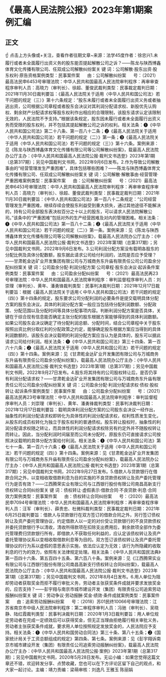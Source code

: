 # 《最高人民法院公报》2023年第1期案例汇编
## 正文
☝ 点击上方头像或+关注，查看作者往期文章~来源：法学45度作者：徐忠兴1.未履行或者未全面履行出资义务的股东能否提起解散公司之诉？——陈龙与陕西博鑫体育文化传播有限公司、任双成公司解散纠纷案关 键 词：公司解散·股东出资·股东权利·原告资格案例类型：民事案件案      由：公司解散纠纷案      号：（2021）最高法民申6453号审理法院：中华人民共和国最高人民法院审判程序：再审审查程序审判人员：高晓力（审判长）、徐超、董俊武裁判类型：民事裁定裁判日期：2021年11月30日裁判要旨：《最高人民法院关于适用〈中华人民共和国公司法〉若干问题的规定（三）》第十六条规定：“股东未履行或者未全面履行出资义务或者抽逃出资，公司根据公司章程或者股东会决议对其利润分配请求权、新股优先认购权、剩余财产分配请求权等股东权利作出相应的合理限制，该股东请求认定该限制无效的，人民法院不予支持。”根据该条规定，股东因未履行或者未全面履行出资义务而受限的股东权利，并不包括其提起解散公司之诉的权利。相关法条：❶《中华人民共和国公司法》第二十八条、第一百八十二条；❷《最高人民法院关于适用〈中华人民共和国公司法〉若干问题的规定（二）》第一条；❸《最高人民法院关于适用〈中华人民共和国公司法〉若干问题的规定（三）》第十六条。案例来源：见《陈龙与陕西博鑫体育文化传播有限公司等公司解散纠纷案》，载最高人民法院办公厅主办：《中华人民共和国最高人民法院公报·裁判文书选登》2023年第1期（总第317期）；另见中国裁判文书网，2022年9月6日发布。2.作为导致公司解散事由的“经营管理发生严重困难”，具体包括哪些困难？——陈龙与陕西博鑫体育文化传播有限公司、任双成公司解散纠纷案关 键 词：公司解散·解散事由·经营管理·严重困难案例类型：民事案件案      由：公司解散纠纷案      号：（2021）最高法民申6453号审理法院：中华人民共和国最高人民法院审判程序：再审审查程序审判人员：高晓力（审判长）、徐超、董俊武裁判类型：民事裁定裁判日期：2021年11月30日裁判要旨：《中华人民共和国公司法》第一百八十二条规定：“公司经营管理发生严重困难，继续存续会使股东利益受到重大损失，通过其他途径不能解决的，持有公司全部股东表决权百分之十以上的股东，可以请求人民法院解散公司。”该条中的“严重困难”包括对外的生产经营困难及对内的管理困难。相关法条：❶《中华人民共和国公司法》第一百八十二条；❷《最高人民法院关于适用〈中华人民共和国公司法〉若干问题的规定（二）》第一条。案例来源：见《陈龙与陕西博鑫体育文化传播有限公司等公司解散纠纷案》，载最高人民法院办公厅主办：《中华人民共和国最高人民法院公报·裁判文书选登》2023年第1期（总第317期）；另见中国裁判文书网，2022年9月6日发布。3.公司利润分配方案没有载明各股东的分配比例及具体分配数额，股东据此请求公司给付利润的，法院是否应予受理？——甘肃乾金达矿业开发集团有限公司与万城商务东升庙有限责任公司公司盈余分配纠纷案关 键 词：公司盈余分配·利润分配方案·公司章程·股东会决议·起诉条件案例类型：民事案件案      由：公司盈余分配纠纷案      号：（2021）最高法民再23号审理法院：中华人民共和国最高人民法院审判程序：审判监督程序审判人员：刘崇理（审判长）、黄年、潘勇锋裁判类型：民事判决裁判日期：2021年12月17日裁判要旨：根据《最高人民法院关于适用く中华人民共和国公司法〉若干问题的规定（四）》第十四条的规定，股东要求公司分配利润的必要条件是提交载明具体分配方案的股东会决议。具体的利润分配方案一般应当包括待分配利润数额、分配政策、分配范围以及分配时间等具体分配事项内容。判断利润分配方案是否具体，关键在于综合现有信息能否确定主张分配的股东根据方案能够得到的具体利润数额。如果公司股东会决议确定了待分配利润总额、分配时间，结合公司章程中关于股东按照出资比例分取红利的分配政策之约定，能够确定股东根据方案应当得到的具体利润数额的，该股东会决议载明的利润分配方案应当认为是具体的，股东可以据此请求公司给付利润。相关法条：❶《中华人民共和国公司法》第三十四条、第一百六十六条；❷《最高人民法院关于适用〈中华人民共和国公司法〉若干问题的规定（四）》第十四条。案例来源：见《甘肃乾金达矿业开发集团有限公司与万城商务东升庙有限责任公司盈余分配纠纷案》，载最高人民法院办公厅主办：《中华人民共和国最高人民法院公报·裁判文书选登》2023年第1期（总第317期）；另见中国裁判文书网，2022年9月27日发布。4.股东将其持有的公司股权转让后，是否仍享有利润分配请求权？——甘肃乾金达矿业开发集团有限公司与万城商务东升庙有限责任公司公司盈余分配纠纷案关 键 词：公司盈余分配·利润分配请求权·债权·股权转让·起诉条件案例类型：民事案件案      由：公司盈余分配纠纷案      号：（2021）最高法民再23号审理法院：中华人民共和国最高人民法院审判程序：审判监督程序审判人员：刘崇理（审判长）、黄年、潘勇锋裁判类型：民事判决裁判日期：2021年12月17日裁判要旨：载明具体利润分配方案的公司股东会决议一经作出，抽象性的利润分配请求权即转化为具体性的利润分配请求权，权利性质发生变化，从股东的成员权转化为独立于股东权利的普通债权。股东转让股权时，抽象性的利润分配请求权随之转让，而具体性的利润分配请求权除另有约定外并不随股权转让而转让。因此，当分配利润时间届至而公司未分配时，原股东仍可直接请求公司按照决议载明的具体分配方案给付利润。相关法条：❶《中华人民共和国公司法》第七十一条、第一百六十六条；❷《最高人民法院关于适用〈中华人民共和国公司法〉若干问题的规定（四）》第十四条。案例来源：见《甘肃乾金达矿业开发集团有限公司与万城商务东升庙有限责任公司盈余分配纠纷案》，载最高人民法院办公厅主办：《中华人民共和国最高人民法院公报·裁判文书选登》2023年第1期（总第317期）；另见中国裁判文书网，2022年9月27日发布。5.借款人与贷款银行在借款合同之外，以变相收取借款利息为目的实施的不良贷款债权转让及资产委托管理行为是否有效？——江西腾荣实业有限公司与江西银行股份有限公司南昌高新支行债权转让合同纠纷案关 键 词：债权转让·虚假表示·借款合同·不良贷款·利息·合同效力案例类型：民事案件案      由：债权转让合同纠纷案      号：（2020）最高法民申7094号审理法院：中华人民共和国最高人民法院审判程序：再审审查程序审判人员：汪军（审判长）、薛贵忠、杜微科裁判类型：民事裁定裁判日期：2021年6月25日裁判要旨：借款人与贷款银行在双方签订的借款合同之外，另行签订债权转让及资产委托管理协议，约定借款人以一定的对价受让贷款银行的不良贷款债权并委托贷款银行予以清收，清收所得款项在扣除支出费用后，剩余款项全部作为委托管理费归贷款银行所有，即借款人不获取任何利益的，应认定该债权转让及资产委托管理协议系以变相收取借款利息等为目的。双方签订该债权转让及资产委托管理协议的行为系以虚假的意思表示实施，依法应认定为无效；该行为所隐藏的收取利息的行为的效力，依照有关法律规定处理。相关法条：《中华人民共和国民法典》第一百四十六条、第五百四十五条、第六百八十条。案例来源：见《江西腾荣实业有限公司与江西银行股份有限公司南昌高新支行债权转让合同纠纷案》，载最高人民法院办公厅主办：《中华人民共和国最高人民法院公报·裁判文书选登》2023年第1期（总第317期）；另见中国裁判文书网，2021年8月4日发布。6.用人单位为阻却劳动者获取奖金而拒不履行审批义务，劳动者主张获奖条件成就并要求发放奖金的，应否支持？——彭宇翔与南京市城市建设开发（集团）有限责任公司追索劳动报酬纠纷案关 键 词：劳动争议·劳动报酬·奖金·绩效·条件成就案例类型：民事案件案      由：追索劳动报酬纠纷案      号：（2018）苏01民终10066号审理法院：江苏省南京市中级人民法院审判程序：第二审程序审判人员：冯驰（审判长）、吴晓静、陆红霞裁判类型：民事判决裁判日期：2020年1月3日裁判要旨：用人单位规定劳动者在完成一定绩效后可以获得奖金，但无正当理由拒绝履行相关审批义务，劳动者主张获奖条件成就，要求用人单位按照规定发放奖金的，人民法院应予支持。相关法条：❶《中华人民共和国劳动合同法》第三十条、第八十五条；❷《国家统计局关于工资总额组成的规定》第四条、第七条。案例来源：见《彭宇翔诉南京市城市建设开发（集团）有限责任公司追索劳动报酬纠纷案》，载最高人民法院办公厅主办：《中华人民共和国最高人民法院公报·案例》2023年第1期（总第317期）；另见中国裁判文书网，2020年5月28日发布。无讼小编：如果您觉得这篇文章还不错，欢迎转发分享、点赞收藏，您也可以在下方评论区留下自己的观点，和大家一起讨论。主编：靖力责编：梁萌审核：刘逸凡 王雅玉 陈丽娟